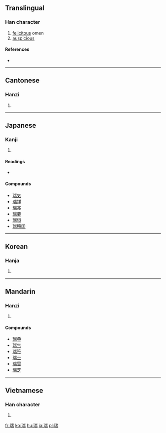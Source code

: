 ==Translingual==

===Han character===
{{Han char|rn=96|rad=玉|as=09|sn=13|four=1212<sub>7</sub>|canj=一土山一月 (MGUMB)}}

# [[felicitous]] omen
# [[auspicious]]

====References====
* {{Han ref|kx=0738.090|dkj=21131|dj=1148.280|hdz=21126.100|uh=745E|ud=29790|bh=B7E7|bd=47079}}

----

==Cantonese==

===Hanzi===
{{yue-hanzi|jyut=|y=seui6}}

# {{defn|Cantonese|sort=玉09}}

----

==Japanese==

===Kanji===
{{ja-kanji|grade=|rs=玉09}}

# {{defn|Japanese|sort=玉09}}

====Readings====
* {{ja-readings|on=[[ずい]] (zui)|kun=[[しるし]] (shirushi), [[みず]] (mizu)}}

====Compounds====
* [[瑞気]]
* [[瑞祥]]
* [[瑞兆]]
* [[瑞夢]]
* [[瑞垣]]
* [[瑞穂国]]

----

==Korean==

===Hanja===
{{ko-hanja|hangeul=서|eumhun=|rv=seo|mr=sŏ|y=se}}

# {{defn|Korean|sort=玉09}}

----

==Mandarin==

===Hanzi===
{{cmn-hanzi|pin=[[ruì]] ([[rui4]])|wg=jui<sup>4</sup>}}

# {{defn|Mandarin|sort=玉09}}

====Compounds====
* [[瑞典]]
* [[瑞气]]
* [[瑞签]]
* [[瑞士]]
* [[瑞雪]]
* [[瑞芝]]

----

==Vietnamese==

===Han character===
{{vi-hantu|[[thuỵ]], [[thụy]]|rs=玉09}}

# {{defn|Vietnamese|sort=玉09}}

[[fr:瑞]]
[[ko:瑞]]
[[hu:瑞]]
[[ja:瑞]]
[[pl:瑞]]